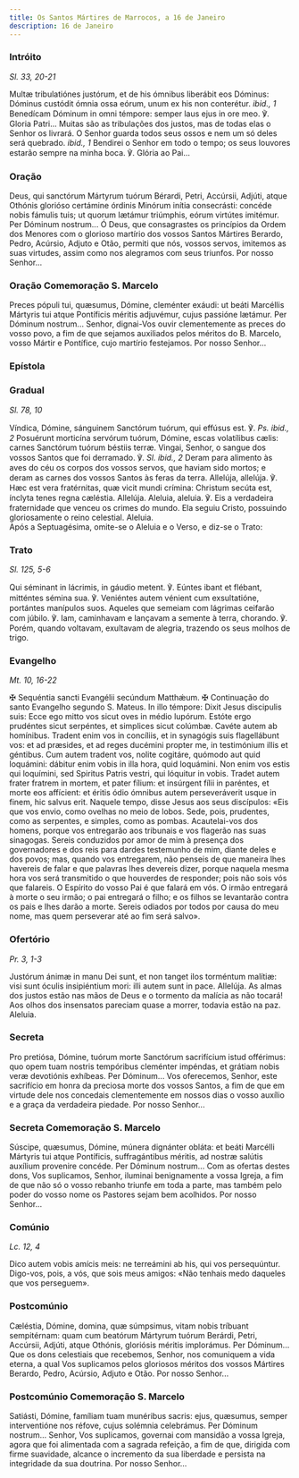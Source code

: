 ```yaml
---
title: Os Santos Mártires de Marrocos, a 16 de Janeiro
description: 16 de Janeiro
---
```


### Intróito

<em>Sl. 33, 20-21</em>

<div class="side-by-side not-content">
  <span>
    Multæ tribulatiónes justórum, et de his ómnibus liberábit eos Dóminus:
    Dóminus custódit ómnia ossa eórum, unum ex his non conterétur.
    <em>ibid., 1</em>
    Benedícam Dóminum in omni témpore: semper laus ejus in ore meo. ℣. Gloria
    Patri...
  </span>
  <span>
    Muitas são as tribulações dos justos, mas de todas elas o Senhor os livrará.
    O Senhor guarda todos seus ossos e nem um só deles será quebrado.
    <em>ibid., 1</em> Bendirei o Senhor em todo o tempo; os seus louvores estarão
    sempre na minha boca. ℣. Glória ao Pai...
  </span>
</div>

### Oração

<div class="side-by-side not-content">
  <span>
    Deus, qui sanctórum Mártyrum tuórum Bérardi, Petri, Accúrsii, Adjúti, atque
    Othónis glorióso certámine órdinis Minórum inítia consecrásti: concéde nobis
    fámulis tuis; ut quorum lætámur triúmphis, eórum virtútes imitémur. Per
    Dóminum nostrum...
  </span>
  <span>
    Ó Deus, que consagrastes os princípios da Ordem dos Menores com o glorioso
    martírio dos vossos Santos Mártires Berardo, Pedro, Acúrsio, Adjuto e Otão,
    permiti que nós, vossos servos, imitemos as suas virtudes, assim como nos
    alegramos com seus triunfos. Por nosso Senhor...
  </span>
</div>

### Oração Comemoração S. Marcelo

<div class="side-by-side not-content">
  <span>
    Preces pópuli tui, quæsumus, Dómine, cleménter exáudi: ut beáti Marcéllis
    Mártyris tui atque Pontíficis méritis adjuvémur, cujus passióne lætámur. Per
    Dóminum nostrum...
  </span>
  <span>
    Senhor, dignai-Vos ouvir clementemente as preces do vosso povo, a fim de que
    sejamos auxiliados pelos méritos do B. Marcelo, vosso Mártir e Pontífice,
    cujo martírio festejamos. Por nosso Senhor...
  </span>
</div>

### Epístola


<LinkCard
  href="/missal/comum/15confessoresnaopontifices2#epístola"
  title="Confessores não Pontífices - Missa Justus ut palma"
/>

### Gradual

<em>Sl. 78, 10</em>

<div class="side-by-side not-content">
  <span>
    Víndica, Dómine, sánguinem Sanctórum tuórum, qui effúsus est. ℣.
    <em>Ps. ibid., 2</em> Posuérunt morticína servórum tuórum, Dómine, escas volatílibus
    cælis: carnes Sanctórum tuórum béstiis terræ.
  </span>
  <span>
    Vingai, Senhor, o sangue dos vossos Santos que foi derramado. ℣.
    <em>Sl. ibid., 2</em> Deram para alimento às aves do céu os corpos dos vossos
    servos, que haviam sido mortos; e deram as carnes dos vossos Santos às feras
    da terra.
  </span>
  <span>
    Allelúja, allelúja. ℣. Hæc est vera fratérnitas, quæ vicit mundi crímina:
    Christum secúta est, ínclyta tenes regna cæléstia. Allelúja.
  </span>
  <span>
    Aleluia, aleluia. ℣. Eis a verdadeira fraternidade que venceu os crimes do
    mundo. Ela seguiu Cristo, possuindo gloriosamente o reino celestial.
    Aleluia.
  </span>
</div>

<aside>
  Após a Septuagésima, omite-se o Aleluia e o Verso, e diz-se o Trato:
</aside>

### Trato

<em>Sl. 125, 5-6</em>

<div class="side-by-side not-content">
  <span>
    Qui séminant in lácrimis, in gáudio metent. ℣. Eúntes ibant et flébant,
    mitténtes sémina sua. ℣. Veniéntes autem vénient cum exsultatióne, portántes
    manípulos suos.
  </span>
  <span>
    Aqueles que semeiam com lágrimas ceifarão com júbilo. ℣. Iam, caminhavam e
    lançavam a semente à terra, chorando. ℣. Porém, quando voltavam, exultavam
    de alegria, trazendo os seus molhos de trigo.
  </span>
</div>

### Evangelho

<em>Mt. 10, 16-22</em>

<div class="side-by-side not-content">
  <span>
    <span class="cross text-red-500">✠</span> Sequéntia sancti Evangélii
    secúndum Matthǽum.
  </span>
  <span>
    <span class="cross text-red-500">✠</span> Continuação do santo Evangelho
    segundo S. Mateus.
  </span>
  <span>
    In illo témpore: Dixit Jesus discipulis suis: Ecce ego mitto vos sicut oves
    in médio lupórum. Estóte ergo prudéntes sicut serpéntes, et simplices sicut
    colúmbæ. Cavéte autem ab homínibus. Tradent enim vos in concíliis, et in
    synagógis suis flagellábunt vos: et ad præsides, et ad reges ducémini
    propter me, in testimónium illis et géntibus. Cum autem tradent vos, nolite
    cogitáre, quómodo aut quid loquámini: dábitur enim vobis in illa hora, quid
    loquámini. Non enim vos estis qui loquímini, sed Spiritus Patris vestri, qui
    lóquitur in vobis. Tradet autem frater fratrem in mortem, et pater fílium:
    et insúrgent fílii in paréntes, et morte eos affícient: et éritis ódio
    ómnibus autem perseveráverit usque in finem, hic salvus erit.
  </span>
  <span>
    Naquele tempo, disse Jesus aos seus discípulos: «Eis que vos envio, como
    ovelhas no meio de lobos. Sede, pois, prudentes, como as serpentes, e
    simples, como as pombas. Acautelai-vos dos homens, porque vos entregarão aos
    tribunais e vos flagerão nas suas sinagogas. Sereis conduzidos por amor de
    mim à presença dos governadores e dos reis para dardes testemunho de mim,
    diante deles e dos povos; mas, quando vos entregarem, não penseis de que
    maneira lhes havereis de falar e que palavras lhes devereis dizer, porque
    naquela mesma hora vos será transmitido o que houverdes de responder; pois
    não sois vós que falareis. O Espírito do vosso Pai é que falará em vós. O
    irmão entregará à morte o seu irmão; o pai entregará o filho; e os filhos se
    levantarão contra os pais e lhes darão a morte. Sereis odiados por todos por
    causa do meu nome, mas quem perseverar até ao fim será salvo».
  </span>
</div>

### Ofertório

<em>Pr. 3, 1-3</em>

<div class="side-by-side not-content">
  <span>
    Justórum ánimæ in manu Dei sunt, et non tanget ilos torméntum malítiæ: visi
    sunt óculis insipiéntium mori: illi autem sunt in pace. Allelúja.
  </span>
  <span>
    As almas dos justos estão nas mãos de Deus e o tormento da malícia as não
    tocará! Aos olhos dos insensatos pareciam quase a morrer, todavia estão na
    paz. Aleluia.
  </span>
</div>

### Secreta

<div class="side-by-side not-content">
  <span>
    Pro pretiósa, Dómine, tuórum morte Sanctórum sacrifícium istud offérimus:
    quo opem tuam nostris tempóribus cleménter impéndas, et grátiam nobis veræ
    devotiónis exhíbeas. Per Dóminum...
  </span>
  <span>
    Vos oferecemos, Senhor, este sacrifício em honra da preciosa morte dos
    vossos Santos, a fim de que em virtude dele nos concedais clementemente em
    nossos dias o vosso auxílio e a graça da verdadeira piedade. Por nosso
    Senhor...
  </span>
</div>

### Secreta Comemoração S. Marcelo

<div class="side-by-side not-content">
  <span>
    Súscipe, quæsumus, Dómine, múnera dignánter obláta: et beáti Marcélli
    Mártyris tui atque Pontíficis, suffragántibus méritis, ad nostræ salútis
    auxílium provenire concéde. Per Dóminum nostrum...
  </span>
  <span>
    Com as ofertas destes dons, Vos suplicamos, Senhor, iluminai benignamente a
    vossa Igreja, a fim de que não só o vosso rebanho triunfe em toda a parte,
    mas também pelo poder do vosso nome os Pastores sejam bem acolhidos. Por
    nosso Senhor...
  </span>
</div>

### Comúnio

<em>Lc. 12, 4</em>

<div class="side-by-side not-content">
  <span>
    Dico autem vobis amícis meis: ne terreámini ab his, qui vos persequúntur.
  </span>
  <span>
    Digo-vos, pois, a vós, que sois meus amigos: «Não tenhais medo daqueles que
    vos perseguem».
  </span>
</div>

### Postcomúnio

<div class="side-by-side not-content">
  <span>
    Cæléstia, Dómine, domina, quæ súmpsimus, vitam nobis tríbuant sempitérnam:
    quam cum beatórum Mártyrum tuórum Berárdi, Petri, Accúrsii, Adjúti, atque
    Othónis, gloriósis méritis implorámus. Per Dóminum...
  </span>
  <span>
    Que os dons celestiais que recebemos, Senhor, nos comuniquem a vida eterna,
    a qual Vos suplicamos pelos gloriosos méritos dos vossos Mártires Berardo,
    Pedro, Acúrsio, Adjuto e Otão. Por nosso Senhor...
  </span>
</div>

### Postcomúnio Comemoração S. Marcelo

<div class="side-by-side not-content">
  <span>
    Satiásti, Dómine, famíliam tuam munéribus sacris: ejus, quæsumus, semper
    interventióne nos réfove, cujus solémnia celebrámus. Per Dóminum nostrum...
  </span>
  <span>
    Senhor, Vos suplicamos, governai com mansidão a vossa Igreja, agora que foi
    alimentada com a sagrada refeição, a fim de que, dirigida com firme
    suavidade, alcance o incremento da sua liberdade e persista na integridade
    da sua doutrina. Por nosso Senhor...
  </span>
</div>
